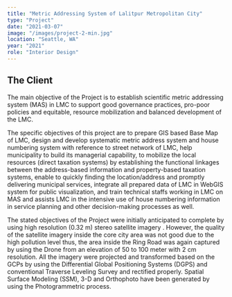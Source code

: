 ```yaml
---
title: "Metric Addressing System of Lalitpur Metropolitan City"
type: "Project"
date: "2021-03-07"
image: "/images/project-2-min.jpg"
location: "Seattle, WA"
year: "2021"
role: "Interior Design"
---
```


## The Client
The main objective of the Project is to establish scientific metric addressing system (MAS) in LMC to support good governance practices, pro-poor policies and equitable, resource mobilization and balanced development of the LMC.

The specific objectives of this project are to prepare GIS based Base Map of LMC, design and develop systematic metric address system and house numbering system with reference to street network of LMC, help municipality to build its managerial capability, to mobilize the local resources (direct taxation systems) by establishing the functional linkages between the address-based information and property-based taxation systems, enable to quickly finding the location/address and promptly delivering municipal services, integrate all prepared data of LMC in WebGIS system for public visualization, and train technical staffs working in LMC on MAS and assists LMC in the intensive use of house numbering information in service planning and other decision-making processes as well.

The stated objectives of the Project were initially anticipated to complete by using high resolution (0.32 m) stereo satellite imagery . However, the quality of the satellite imagery inside the core city area was not good due to the high pollution level thus, the area inside the Ring Road was again captured by using the Drone from an elevation of 50 to 100 meter with 2 cm resolution. All the imagery were projected and transformed based on the GCPs by using the Differential Global Positioning Systems (DGPS) and conventional Traverse Leveling Survey and rectified properly. Spatial Surface Modeling (SSM), 3-D and Orthophoto have been generated by using the Photogrammetric process.